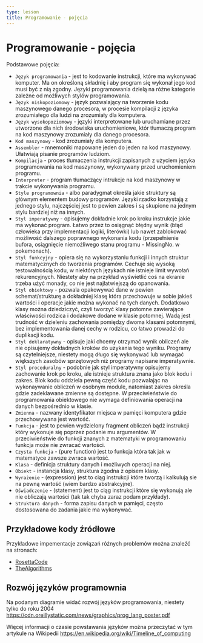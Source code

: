 ```yaml
---
type: lesson
title: Programowanie - pojęcia
---
```

# Programowanie - pojęcia
Podstawowe pojęcia:
- `Język programowania` - jest to kodowanie instrukcji, które ma wykonywać komputer. Ma on określoną składnię i aby program się wykonał jego kod musi być z nią zgodny. Języki programowania dzielą na różne kategorie zależne od możliwych stylów programowania.
- `Język niskopoziomowy` - język pozwalający na tworzenie kodu maszynowego danego procesora, w procesie kompilacji z języka zrozumiałego dla ludzi na zrozumiały dla komputera.
- `Język wysokopoziomowy` - języki interpretowane lub uruchamiane przez utworzone dla nich środowiska uruchomieniowe, któr tłumaczą program na kod maszynowy zrozumiały dla danego procesora.
- `Kod maszynowy` - kod zrozumiały dla komputera.
- `Assembler` - mnemoniki mapowane jeden do jeden na kod maszynowy. Ułatwiają pisanie programów ludziom.
- `Kompilacja` - proces tłumaczenia instrukcji zapisanych z użyciem języka programowania na kod maszynowy, wykonywany przed uruchomieniem programu.
- `Interpreter` - program tłumaczący intrukcje na kod maszynowy w trakcie wykonywania programu.
- `Style programownia` - albo paradygmat określa jakie struktury są głównym elementem budowy programów. Języki rzadko korzystają z jednego stylu, najczęściej jest to pewien zakres i są skupione na jednym stylu bardziej niż na innych.
- `Styl imperatywny` - opisujemy dokładnie krok po kroku instrukcje jakie ma wykonać program. Łatwo przez to osiągnąć błędny wynik (błąd człowieka przy implementacji logiki, literówki) lub nawet zablokować możliwość dalszego poprawnego wykonania kodu (przepełnienie bufora, osiągnięcie niemożliwego stanu programu - MissingNo. w pokemonach).
- `Styl funkcyjny` - opiera się na wykorzystaniu funkcji i innych struktur matematycznych do tworzenia programów. Cechuje się wysoką testowalnością kodu, w niektórych językach nie istnieje limit wywołań rekurencyjnych. Niestety aby na przykład wyświetlić coś na ekranie trzeba użyć monady, co nie jest najłatwiejszą do opanowania.
- `Styl obiektowy` - pozwala opakowywać dane w pewien schemat/strukturę a dokładniej klasę która przechowuje w sobie jakieś wartości i operacje jakie można wykonać na tych danych. Dodatkowo klasy można dziedziczyć, czyli tworzyć klasy potomne zawierające właściwości rodzica i dodakowe dodane w klasie potomnej. Wadą jest trudność w dzieleniu zachowania pomiędzy dwoma klasami potomnymi, bez implementowania danej cechy w rodzicu, co łatwo prowadzi do duplikacji kodu.
- `Styl deklaratywny` - opisuje jaki chcemy otrzymać wynik obliczeń ale nie opisujemy dokładnych kroków do uzykania tego wyniku. Programy są czytelniejsze, niestety mogą długo się wykonywać lub wymagać większych zasobów sprzętowych niż programy napisane imperatywnie.
- `Styl proceduralny` - podobnie jak styl imperatywny opisujemy zachowanie krok po kroku, ale istnieje struktura znana jako blok kodu i zakres. Blok kodu oddziela pewną część kodu pozwalając na wykonaywanie obliczeń w osobnym module, natomiast zakres określa gdzie zadeklawane zmienne są dostępne. W przeciwieństwie do programowania obiektowego nie wymaga definiowania operacji na danych bezpośrednio w klasie.
- `Zmienna` - nazwany identyfikator miejsca w pamięci komputera gdzie przechowywana jest wartość.
- `Funkcja` - jest to pewien wydzielony fragment obliczeń bądź instrukcji który wykonuje się poprzez podanie mu argumentów. W przeciwieństwie do funkcji znanych z matematyki w programowaniu funkcja może nie zwracać wartości.
- `Czysta funkcja` - (pure function) jest to funkcja która tak jak w matematyce zawsze zwraca wartość.
- `Klasa` - definicja struktury danych i możliwych operacji na niej.
- `Obiekt` - instancja klasy, struktura zgodna z opisem klasy.
- `Wyrażenie` - (expression) jest to ciąg instrukcji które tworzą i kalkulują sie na pewną wartość (wiem bardzo abstrakcyjne).
- `Oświadczenie` - (statement) jest to ciąg instrukcji które się wykonują ale nie obliczają wartości (tak tak chyba zaraz podam przykłady).
- `Struktura danych` - forma zapisu danych w pamięci, często dostosowana do zadania jakie ma wykonywać.

## Przykładowe kody źródłowe
Przykładowe impementacje zowiązań różnych problemów można znaleźć na stronach:
- [RosettaCode](https://rosettacode.org/wiki/Category:Solutions_by_Programming_Task)
- [TheAlgorithms](https://the-algorithms.com/)

## Rozwój języków programownia
Na podanym diagramie widać rozwój języków programowania, niestety tylko do roku 2004
https://cdn.oreillystatic.com/news/graphics/prog_lang_poster.pdf

Więcej informacji o czasie powstawania języków można przeczytać w tym artykule na Wikipedii
https://en.wikipedia.org/wiki/Timeline_of_computing